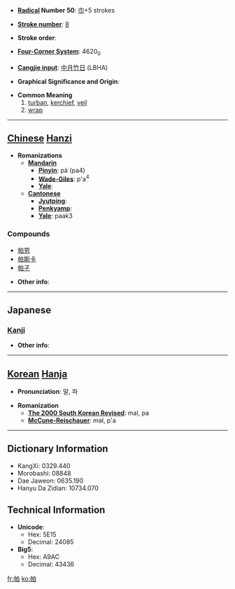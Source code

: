 * '''[[Wiktionary:Chinese radical index| Radical]] Number 50''': [[Wiktionary:Chinese radical index 巾|巾]]+5 strokes

* '''[[Wiktionary:Chinese total strokes index|Stroke number]]''': [[Wiktionary:Chinese total strokes index 8|8]]

* '''Stroke order''': 

* '''[[Wiktionary:Chinese four corner index|Four-Corner System]]''': 4620<sub>0</sub>

* '''[[Wiktionary:Chinese Cangjie index|Cangjie input]]''': [[中]][[月]][[竹]][[日]] (LBHA)

* '''Graphical Significance and Origin''': 

* '''Common Meaning'''
*#[[turban]], [[kerchief]], [[veil]]
*# [[wrap]]


----

== [[Chinese]] [[Hanzi]] ==

* '''Romanizations'''
** '''[[Mandarin]]'''
*** '''[[Pinyin]]''': pà (pa4)
*** '''[[Wade-Giles]]''': p'a<sup>4</sup>
*** '''[[Yale]]''': 
** '''[[Cantonese]]'''
*** '''[[Jyutping]]''':
*** '''[[Penkyamp]]''': 
*** '''[[Yale]]''': paak3

===Compounds===
*[[帕劳]]
*[[帕斯卡]]
*[[帕子]]

* '''Other info''': 

----

==Japanese==
===[[Kanji]]===
{{kanji|on readings=[[ばつ]] (batsu), [[めち]] (mechi), [[は]] (ha), [[へ]] (he), [[はく]] (haku), [[みゃく]] (myaku)
|kun readings=[[つつむ]] (tsutsumu)
}}

* '''Other info''':  

----

== [[Korean]] [[Hanja]] ==

* '''Pronunciation''': 말, 파

* '''Romanization'''
** '''[[The 2000 South Korean Revised Romanization|The 2000 South Korean Revised]]''': mal, pa
** '''[[McCune-Reischauer]]''': mal, p'a

----

== Dictionary Information ==

* KangXi: 0329.440
* Morobashi: 08848
* Dae Jaweon: 0635.190
* Hanyu Da Zidian: 10734.070

== Technical Information ==

* '''Unicode''':
** Hex: 5E15
** Decimal: 24085
* '''Big5''':
** Hex: A9AC
** Decimal: 43436

[[fr:帕]]
[[ko:帕]]